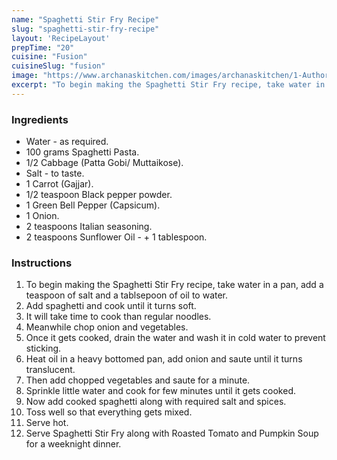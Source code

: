 ---
name: "Spaghetti Stir Fry Recipe"
slug: "spaghetti-stir-fry-recipe"
layout: 'RecipeLayout'
prepTime: "20"
cuisine: "Fusion"
cuisineSlug: "fusion"
image: "https://www.archanaskitchen.com/images/archanaskitchen/1-Author/swathynandhini/SPAGHETTI_STIR_FRY_1600.jpg"
excerpt: "To begin making the Spaghetti Stir Fry recipe, take water in a pan, add a teaspoon of salt and a tablsepoon of oil to water"
---

### Ingredients

- Water - as required.
- 100 grams Spaghetti Pasta.
- 1/2 Cabbage (Patta Gobi/ Muttaikose).
- Salt - to taste.
- 1 Carrot (Gajjar).
- 1/2 teaspoon Black pepper powder.
- 1 Green Bell Pepper (Capsicum).
- 1 Onion.
- 2 teaspoons Italian seasoning.
- 2 teaspoons Sunflower Oil - + 1 tablespoon.

### Instructions

1. To begin making the Spaghetti Stir Fry recipe, take water in a pan, add a teaspoon of salt and a tablsepoon of oil to water.
1. Add spaghetti and cook until it turns soft.
1. It will take time to cook than regular noodles.
1. Meanwhile chop onion and vegetables.
1. Once it gets cooked, drain the water and wash it in cold water to prevent sticking.
1. Heat oil in a heavy bottomed pan, add onion and saute until it turns translucent.
1. Then add chopped vegetables and saute for a minute.
1. Sprinkle little water and cook for few minutes until it gets cooked.
1. Now add cooked spaghetti along with required salt and spices.
1. Toss well so that everything gets mixed.
1. Serve hot.
1. Serve Spaghetti Stir Fry along with Roasted Tomato and Pumpkin Soup for a weeknight dinner.
